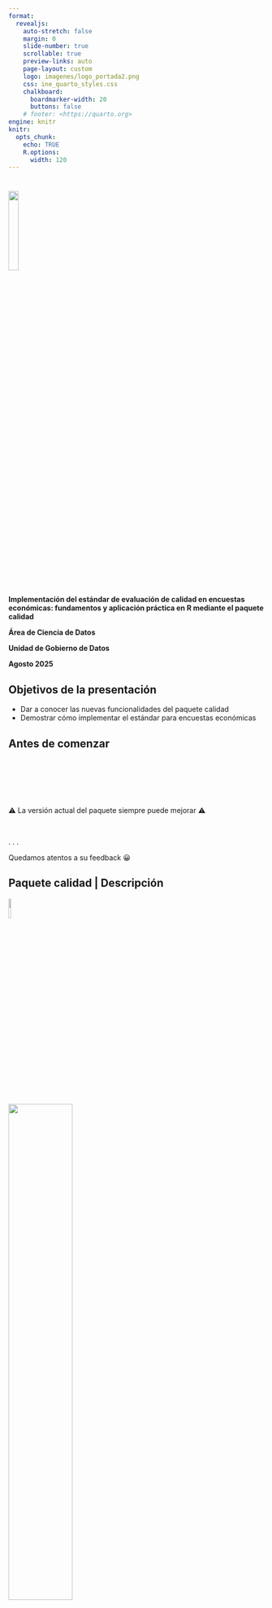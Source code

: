 ```yaml
---
format:
  revealjs:
    auto-stretch: false
    margin: 0
    slide-number: true
    scrollable: true
    preview-links: auto
    page-layout: custom
    logo: imagenes/logo_portada2.png
    css: ine_quarto_styles.css
    chalkboard: 
      boardmarker-width: 20
      buttons: false
    # footer: <https://quarto.org>
engine: knitr
knitr:
  opts_chunk: 
    echo: TRUE
    R.options:
      width: 120
---
```


#


[]{.linea-superior} 
[]{.linea-inferior} 

<!---
 <img src="imagenes/logo_portada2.png" style="width: 20%"/>  
--->

<img src="imagenes/logo_portada2.png" width="20%"/>  


[**Implementación del estándar de evaluación de calidad en encuestas económicas: fundamentos y aplicación práctica en R mediante el paquete calidad**]{.big-par .center-justified}

[**Área de Ciencia de Datos**]{.medium-par.center-justified}

[**Unidad de Gobierno de Datos**]{.small-par.center-justified}

[**Agosto 2025**]{.big-par .center-justified}



## Objetivos de la presentación  

::: {.medium-par}

- Dar a conocer las nuevas funcionalidades del paquete calidad
- Demostrar cómo implementar el estándar para encuestas económicas

:::

## Antes de comenzar

<br>

<br>

<br>

[⚠️ La versión actual del paquete siempre puede mejorar ⚠️]{.center}

<br>

. . .

[Quedamos atentos a su feedback 😀]{.center}


## Paquete calidad | Descripción 

[<img src="imagenes/plots/logo_calidad.png" width="10%"/>]{.center}

  
[<img src="imagenes/estandares.PNG" width="50%"/>]{.center}




## Paquete calidad | Flujo

:::{.incremental .medium-par}

- Dos grandes funcionalidades:

  1. **Realizar la estimación**
  
      - Funciones *create_prop()*, *create_mean()*, *create_size()* y *create_total()*
   
  2. **Realizar la evaluación de la estimación** (*función assess()*)
    

- *calidad* se apoya en el paquete *survey* para realizar las estimaciones


:::

. . . 

[<img src="imagenes/thomas-lumley.jpg" width="10%"/>]{.center}

## Paquete calidad | Funciones create_*

:::{.incremental .medium-par}
- Las funciones *create_...()* generan los insumos necesarios para realizar la evaluación.

- Los parámetros principales son:

  - *var* : Variable a estimar
  - *domains*: Dominio de interés.
  - *subpop*: Subpoblación de referencia (variable *dummy* que realiza filtro de los datos).
  - *design*: Diseño de muestra creado con *survey*

- Por defecto nos retorna los insumos: **se, df, n y cv**.

- Adicionalmente, estas funciones nos pueden retornar el **deff, ess, log_cv y ci**.

:::

## Paquete calidad | Función assess

:::{.incremental .medium-par}

- Función *assess()*: evaluación del estándar

  - **Parámetros principales**:
    
    1. *table*: Tabla con las estimaciones generadas con funciones *create_...()*.
    
    2. *scheme*: String que indica el estándar a evaluar, este puede ser "chile", "eclac_2020", "eclac_2023" y **"chile_economics"**.
    
    3. *publish*: Booleano, *TRUE* evalúa el porcentaje de estimaciones fiables en el tabulado completo. Default *FALSE*.
    
    4. *ratio_between_0_1*: Booleano, *TRUE* indica que la estimación corresponde a una proporción o razón entre 0 y 1. Por defecto es **TRUE** y se evalúa solo cuando tenemos una clase proporción (estimación con *create_prop*).
    
    
:::




## [Estándar de calidad para encuestas económicas (1/3)]{.big-par}

Recordemos un poco el estándar de encuestas económicas:

[<img src="imagenes/plots/estandar_economicas.png" width="75%"/>]{.center} 



## [Estándar de calidad para encuestas económicas (2/3)]{.big-par}

:::{.incremental .medium-par}

- Parámetros particulares para el estándar de económicas en  *assess()*:

  1. **domain_info**: *TRUE* implica que la estimación coincide con un estrato de muestreo. Default *FALSE*.
  
  2. **table_n_obj**: Dataframe que contiene el tamaño de muestra objetivo (**n_obj**) de los dominios indicados en la estimación. 
     
     -⚠️Es importante que en este dataframe los nombres de los dominios **coincidan** con los utilizados en la función *create_()* y que la columna del tamaño objetivo se llame **n_obj**.

:::

## [Estándar de calidad para encuestas económicas (3/3)]{.big-par}


⚠️Si no hay información, el paquete tomará una decisión conservadora ⚠️

[<img src="imagenes/flujo_conservador.PNG" width="65%"/>]{.center} 


## Aplicación 

::: {.medium-par .incremental}

Usaremos los datos de la VII ELE, disponibles en el paquete

Estimaremos y evaluaremos la productividad salarial (razón entre el Valor agregado 2022 y Remuneración total bruta del personal contratado) por tamaño y actividad.

:::

. . .

<br>

[¡Vamos a R 🚀!]{.center}


## Primeros pasos

Debemos instalar calidad y cargar algunas dependencias

```r
install.packages('calidad')
```

```r
library(calidad)    
library(survey)     # para crear diseño de muestra
library(dplyr)  
```

## Cargando datos

El paquete cuenta con datos de prueba de la ELE7 (Encuesta Longitudinal de Empresas)

```r
head(ELE7, 3) %>% 
  kableExtra::kbl() %>% 
  kableExtra::kable_styling(font_size = 15)

```
## Declaramos el diseño

```r
options(survey.lonely.psu = 'remove')    # indicamos tratamiento upm

## diseño de muestra con factor de expansión transversal
dc_ele <- svydesign(ids = ~rol_ficticio,
                    weights = ~fe_transversal,
                    strata = ~estrato,
                    fpc = ~pob,                 # correccion por poblacion finita
                    data = ELE7)
```

## Estimando proporciones

Productividad salarial (Valor agregado / remuneración bruta de personal contratado)

```r
## sin dominios
create_prop(var= 'VA_2022f',
            denominator = 'REMP_TOTAL',
            design = dc_ele)


```

. . . 


```r
# segun codigo de tamaño y codido de actividad
prod_salarial <- create_prop('VA_2022f',
                             denominator = 'REMP_TOTAL',
                             domains = 'cod_tamano+ cod_actividad',
                             design = dc_ele)

```

```r
prod_salarial %>%
  kableExtra::kbl() %>% 
  kableExtra::kable_styling(font_size = 16)
```


## Nuevos pasos del estándar  

Necesitamos el tamaño de muestra objetivo 

. . .

El paquete cuenta con una tabla para la ELE7 😀  

```r
ELE7_n_obj %>% 
  head(4) %>% 
  kableExtra::kbl() %>% 
  kableExtra::kable_styling(font_size = 14)

```

## Agregando muestra objetivo (error)  


```r

assess(prod_salarial,                # indicamos estimacion con funcion create
       scheme = 'chile_economics',   # indicamos criterio
       domain_info = T,              # ¿pertenece a dominio planificado?
       table_n_obj = ELE7_n_obj)



```


❌Las clases de las columnas no coinciden

. . .

```r

str(ELE7_n_obj)
str(prod_salarial)
```



## Agregando muestra objetivo  

Podemos modificar la tabla auxiliar para ajustarla a la salida de create

```r
# modifiquemos la tabla ELE7_n_obj
ELE7_n_obj2 <- ELE7_n_obj %>%
  mutate(cod_actividad = cod_actividad_letra,
         cod_tamano = as.character(cod_tamano))


evaluacion_estandar <- assess(prod_salarial,
                              scheme = 'chile_economics',
                              domain_info = T,
                              table_n_obj = ELE7_n_obj2, # tabla con clases corregidas
                              ratio_between_0_1 = FALSE) # no es una estimación definida entre 0 y 1

```

## Revisemos el resultado

```r
# revisión del estado final para n<30:
evaluacion_estandar %>%
  select(cod_tamano, cod_actividad, stat, n, compliance_rate, label) %>% 
  filter(n<30) %>% 
  kableExtra::kbl() %>% 
  kableExtra::kable_styling(font_size = 16)
```

## Hagamos un experimento

Modifiquemos un tamaño objetivo, para subir artificialmente la tasa de logro

```r
ELE7_n_obj2 %>% 
  filter(cod_tamano == '2' & cod_actividad== 'B') %>% 
  kableExtra::kbl() %>% 
  kableExtra::kable_styling(font_size = 16)
```
. . .

```r
ELE7_n_obj3 <- ELE7_n_obj2 %>%
  mutate(n_obj = ifelse(cod_tamano == '2' & cod_actividad== 'B', 20, n_obj))
```

## Hagamos un experimento

```r
evaluacion_modificada <- assess(prod_salarial,
                                scheme = 'chile_economics',
                                domain_info = T,
                                table_n_obj = ELE7_n_obj3,
                                ratio_between_0_1 = FALSE)

evaluacion_modificada %>%
  select(cod_tamano, cod_actividad, stat, n, compliance_rate, label) %>% 
  filter(n<30) %>% 
  kableExtra::kbl() %>% 
  kableExtra::kable_styling(font_size = 16)

```
## Siempre puede haber problemas

**¿Qué pasa si se hace imposible incluir el dataframe en la función assess?** 🤔

. . .

Podemos agregar directamente la columna n_obj en la salida de create  

```r
# tabla prod_salarial le agregamos los tamaños objetivos:
prod_salarial2 <- prod_salarial %>%
  left_join(ELE7_n_obj2 %>%
              select(-cod_actividad_letra),
            by = c('cod_tamano', 'cod_actividad'))

# verificamos que no se hayan generado NAs:
is.na(prod_salarial2$n_obj) %>% sum()

# realizamos la evaluación:
evaluacion_estandar2 <- assess(prod_salarial2,
                               scheme = 'chile_economics',
                               domain_info = T,
                               ratio_between_0_1 = FALSE)

```

## Ausencia de muestra objetivo

**¿Qué pasa si no cuento con datos de muestra objetivo?** 🤔

. . .

El paquete etiquetará como no fiable todas las estimaciones con n < 30  

```r
# No incluímos información sobre muestra objetivo
evaluacion_sin_nobj <- assess(prod_salarial, 
                              scheme = 'chile_economics',
                              domain_info = T, 
                              ratio_between_0_1 = FALSE)

## revisión del estado final para n<30
evaluacion_sin_nobj %>%
  select(cod_tamano, cod_actividad, stat, n, compliance_rate, label) %>% 
  filter(n<30) %>% 
  kableExtra::kbl() %>% 
  kableExtra::kable_styling(font_size = 16)
```

## Evaluación del tabulado

```r
evaluacion_estandar_publish <- assess(prod_salarial,
                                      scheme = 'chile_economics',
                                      domain_info = TRUE,
                                      table_n_obj = ELE7_n_obj2,     # tabla con tamaños objetivos corregidos
                                      ratio_between_0_1 = FALSE,
                                      publish = TRUE) # parámetro de publicación

evaluacion_estandar_publish %>% 
  select(cod_tamano, cod_actividad, stat, n, compliance_rate, label, publication) %>%
  head() %>% 
  kableExtra::kbl() %>% 
  kableExtra::kable_styling(font_size = 16)



```

## Evaluación del tabulado

```r
evaluacion_estandar_publish %>% 
  select(label) %>% 
  table() %>%
  prop.table()

```


## Para finalizar

::: {.medium-par .incremental}

- Para mayor información sobre el uso del paquete, visita los tutoriales en el sitio del INE [link](https://www.ine.gob.cl/calidad-estadistica/directrices-metodologicas/tutorial-paquete-calidad) y en cran [link](https://cran.r-project.org/web/packages/calidad/vignettes/tutorial.html)

- Si alguien está interesado/a en colaborar en la creación de nuevas funcionalidades, puede realizarlo a través de la página github.com/inesscc/calidad 💻🛠️

- ¡Muchas gracias al departamento de Estadísticas Económicas y al Subdepartamento de Marcos y Muestras por la ayuda y feedback 🚀!



:::

. . .

[**Quedo atento ante sus comentarios 👀**]{.center}


#

[]{.linea-superior} 
[]{.linea-inferior} 


<img src="imagenes/logo_portada2.png" width="20%"/>  

[**Implementación del estándar de evaluación de calidad en encuestas económicas: fundamentos y aplicación práctica en R mediante el paquete calidad**]{.big-par .center-justified}

[**Área de Ciencia de Datos**]{.medium-par.center-justified}

[**Unidad de Gobierno de Datos**]{.small-par.center-justified}

[**Agosto 2025**]{.big-par .center-justified}


